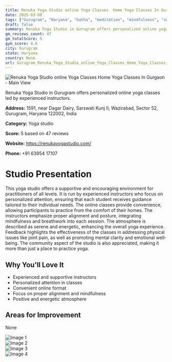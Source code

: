```yaml
---
title: Renuka Yoga Studio online Yoga Classes  Home Yoga Classes In Gurgaon
date: 2025-03-08
tags: ["Gurugram", "Haryana", "hatha", "meditation", "mindfulness", "supportive atmosphere", "online classes", "Gurugram"]  
draft: false
summary: Renuka Yoga Studio in Gurugram offers personalized online yoga classes led by experienced instructors.
gm_reviews_count: 47
gm_totalScore: 5
gym_score: 4.6
city: Gurugram
state: Haryana
country: None
url: Gurugram_Renuka_Yoga_Studio_online_Yoga_Classes_Home_Yoga_Classes_In_Gurgaon
---
```


<div className="aspect-[16/9] relative my-8">
  <img 
    src="https://lh5.googleusercontent.com/p/AF1QipN5NWMIXIrh0cmSJ4uioDb-tfQ7kPk5Tb7t-U1A=w1920-h1080-k-no"
    alt="Renuka Yoga Studio online Yoga Classes  Home Yoga Classes In Gurgaon - Main View"
    className="object-cover absolute inset-0 w-full h-full rounded-lg"
  />
</div>

Renuka Yoga Studio in Gurugram offers personalized online yoga classes led by experienced instructors.

**Address:** 1591, near Dagar Dairy, Sarswati Kunj II, Wazirabad, Sector 52, Gurugram, Haryana 122002, India

**Category:** Yoga studio

**Score:** 5 based on 47 reviews

**Website:** https://renukayogastudio.com/

**Phone:** +91 63954 17107

# Studio Presentation

This yoga studio offers a supportive and encouraging environment for practitioners of all levels. It is run by experienced instructors who focus on personalized attention, ensuring that each student receives guidance tailored to their individual needs. The online classes provide convenience, allowing participants to practice from the comfort of their homes. The instructors emphasize proper alignment and posture, integrating mindfulness and breathwork into each session. The atmosphere is described as serene and energetic, enhancing the overall yoga experience. Feedback highlights the effectiveness of the classes in addressing physical issues like joint pain, as well as promoting mental clarity and emotional well-being. The community aspect of the studio is also appreciated, making it more than just a place to practice yoga.

## Why You'll Love It

- Experienced and supportive instructors
- Personalized attention in classes
- Convenient online format
- Focus on proper alignment and mindfulness
- Positive and energetic atmosphere

## Areas for Improvement

None

<div className="grid grid-cols-1 xl:grid-cols-2 gap-4 my-8">
<div className="aspect-[4/3] relative"><img src="https://lh3.googleusercontent.com/p/AF1QipPTimpSdU_aAgDi7bPLjqIr0LxbfzplnuS06lbH=w1920-h1080-k-no" alt="Image 1" className="object-cover absolute inset-0 w-full h-full rounded-lg" /></div>
<div className="aspect-[4/3] relative"><img src="https://lh5.googleusercontent.com/p/AF1QipN99JnaZ02ZjlVkLH0oeZpnpdoC8hLHTe5fW-RZ=w1920-h1080-k-no" alt="Image 2" className="object-cover absolute inset-0 w-full h-full rounded-lg" /></div>
<div className="aspect-[4/3] relative"><img src="https://lh5.googleusercontent.com/p/AF1QipP78eCxMbnWhcIR_KITiWGfUcodZWM-AaJtl-E3=w1920-h1080-k-no" alt="Image 3" className="object-cover absolute inset-0 w-full h-full rounded-lg" /></div>
<div className="aspect-[4/3] relative"><img src="https://lh5.googleusercontent.com/p/AF1QipPq3rbC6_1r0ankRQutfLBIIfrQtbu5yJ_nSWUm=w1920-h1080-k-no" alt="Image 4" className="object-cover absolute inset-0 w-full h-full rounded-lg" /></div>
</div>